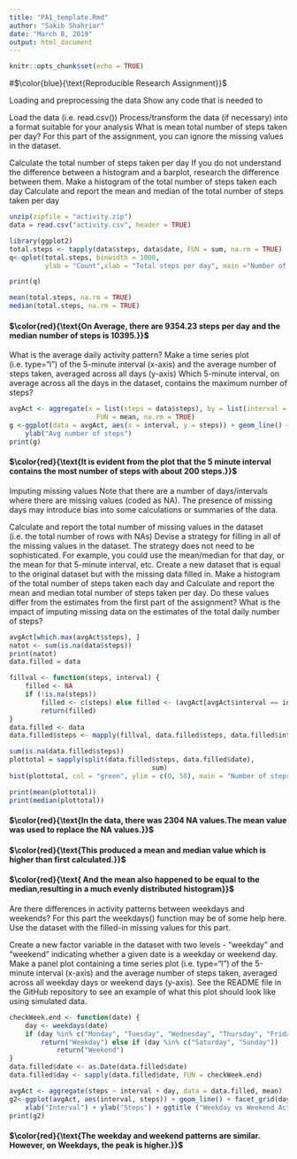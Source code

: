 ```yaml
---
title: "PA1_template.Rmd"
author: "Sakib Shahriar"
date: "March 8, 2019"
output: html_document
---
```


```r
knitr::opts_chunk$set(echo = TRUE)
```

#$\color{blue}{\text{Reproducible Research Assignment}}$

Loading and preprocessing the data
Show any code that is needed to

Load the data (i.e. \color{red}{\verb|read.csv()|}read.csv())
Process/transform the data (if necessary) into a format suitable for your analysis
What is mean total number of steps taken per day?
For this part of the assignment, you can ignore the missing values in the dataset.

Calculate the total number of steps taken per day
If you do not understand the difference between a histogram and a barplot, research the difference between them. Make a histogram of the total number of steps taken each day
Calculate and report the mean and median of the total number of steps taken per day

```r
unzip(zipfile = "activity.zip")
data = read.csv("activity.csv", header = TRUE)

library(ggplot2)
total.steps <- tapply(data$steps, data$date, FUN = sum, na.rm = TRUE)
q<-qplot(total.steps, binwidth = 1000, 
         ylab = "Count",xlab = "Total steps per day", main ="Number of Steps")

print(q)

mean(total.steps, na.rm = TRUE)
median(total.steps, na.rm = TRUE)
```

#### $\color{red}{\text{On Average, there are 9354.23 steps per day and the median number of steps is 10395.}}$


What is the average daily activity pattern?
Make a time series plot (i.e. \color{red}{\verb|type = "l"|}type="l") of the 5-minute interval (x-axis) and the average number of steps taken, averaged across all days (y-axis)
Which 5-minute interval, on average across all the days in the dataset, contains the maximum number of steps?
```r
avgAct <- aggregate(x = list(steps = data$steps), by = list(interval = data$interval), 
                      FUN = mean, na.rm = TRUE)
g <-ggplot(data = avgAct, aes(x = interval, y = steps)) + geom_line() + xlab("interval") + 
    ylab("Avg number of steps")
print(g)

```


#### $\color{red}{\text{It is evident from the plot that the 5 minute interval contains the most number of steps with about 200 steps.}}$

Imputing missing values
Note that there are a number of days/intervals where there are missing values (coded as \color{red}{\verb|NA|}NA). The presence of missing days may introduce bias into some calculations or summaries of the data.

Calculate and report the total number of missing values in the dataset (i.e. the total number of rows with \color{red}{\verb|NA|}NAs)
Devise a strategy for filling in all of the missing values in the dataset. The strategy does not need to be sophisticated. For example, you could use the mean/median for that day, or the mean for that 5-minute interval, etc.
Create a new dataset that is equal to the original dataset but with the missing data filled in.
Make a histogram of the total number of steps taken each day and Calculate and report the mean and median total number of steps taken per day. Do these values differ from the estimates from the first part of the assignment? What is the impact of imputing missing data on the estimates of the total daily number of steps?

```r
avgAct[which.max(avgAct$steps), ]
natot <- sum(is.na(data$steps))
print(natot)
data.filled = data

fillval <- function(steps, interval) {
    filled <- NA
    if (!is.na(steps)) 
        filled <- c(steps) else filled <- (avgAct[avgAct$interval == interval, "steps"])
        return(filled)
}
data.filled <- data
data.filled$steps <- mapply(fillval, data.filled$steps, data.filled$interval)

sum(is.na(data.filled$steps))
plottotal = sapply(split(data.filled$steps, data.filled$date), 
                                    sum)
hist(plottotal, col = "green", ylim = c(0, 50), main = "Number of steps (NAs removed)",xlab = "Total steps/Day")

print(mean(plottotal))
print(median(plottotal))


```

#### $\color{red}{\text{In the data, there was 2304 NA values.The mean value was used to replace the NA values.}}$

#### $\color{red}{\text{This produced a mean and median value which is higher than first calculated.}}$
#### $\color{red}{\text{ And the mean also happened to be equal to the median,resulting in a much evenly distributed histogram}}$



Are there differences in activity patterns between weekdays and weekends?
For this part the \color{red}{\verb|weekdays()|}weekdays() function may be of some help here. Use the dataset with the filled-in missing values for this part.

Create a new factor variable in the dataset with two levels - "weekday" and "weekend" indicating whether a given date is a weekday or weekend day.
Make a panel plot containing a time series plot (i.e. \color{red}{\verb|type = "l"|}type="l") of the 5-minute interval (x-axis) and the average number of steps taken, averaged across all weekday days or weekend days (y-axis). See the README file in the GitHub repository to see an example of what this plot should look like using simulated data.


```r
checkWeek.end <- function(date) {
    day <- weekdays(date)
    if (day %in% c("Monday", "Tuesday", "Wednesday", "Thursday", "Friday")) 
        return("Weekday") else if (day %in% c("Saturday", "Sunday")) 
            return("Weekend") 
}
data.filled$date <- as.Date(data.filled$date)
data.filled$day <- sapply(data.filled$date, FUN = checkWeek.end)

avgAct <- aggregate(steps ~ interval + day, data = data.filled, mean)
g2<-ggplot(avgAct, aes(interval, steps)) + geom_line() + facet_grid(day ~ .) + 
    xlab("Interval") + ylab("Steps") + ggtitle ("Weekday vs Weekend Activity Patterns")
print(g2)
```

#### $\color{red}{\text{The weekday and weekend patterns are similar. However, on Weekdays, the peak is higher.}}$
